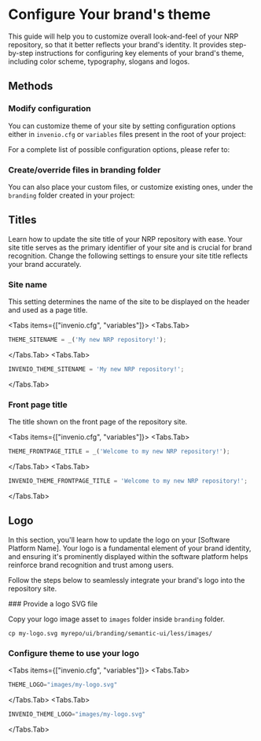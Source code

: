 
# Configure Your brand's theme

This guide will help you to customize overall look-and-feel of your NRP repository, so that it better reflects your brand's identity.
It provides step-by-step instructions for configuring key elements of your brand's theme, including color scheme, typography, slogans and logos.

## Methods

### Modify configuration

You can customize theme of your site by setting configuration options either in `invenio.cfg` or `variables` files present in the root of your project:

<FileTree>
  <FileTree.Folder name="myrepo" defaultOpen>
    <FileTree.Folder name="..." />
    <FileTree.File name="..." />
    <FileTree.File name="invenio.cfg" active={true} />
    <FileTree.File name="variables" active={true} />
  </FileTree.Folder>
</FileTree>

For a complete list of possible configuration options, please refer to:

<Cards>
  <Card title="Invenio Theme configuration options reference" href="https://invenio-theme.readthedocs.io/en/latest/configuration.html" />
</Cards>

### Create/override files in branding folder

You can also place your custom files, or customize existing ones, under the `branding` folder created in your project:

<FileTree>
  <FileTree.Folder name="myrepo" defaultOpen>
    <FileTree.Folder name="ui" defaultOpen>
        <FileTree.Folder name="branding">
            <FileTree.Folder name="semantic-ui" />
            <FileTree.Folder name="templates" />
            <FileTree.File name="__init__.py" />
            <FileTree.File name="webpack.py" />
        </FileTree.Folder>
    </FileTree.Folder>
  </FileTree.Folder>
</FileTree>


## Titles

Learn how to update the site title of your NRP repository with ease. Your site title serves as the primary identifier of your site and is crucial for brand recognition. Change the following settings to ensure your site title reflects your brand accurately.

### Site name

This setting determines the name of the site to be displayed on the header and used as a page title.

<Tabs items={["invenio.cfg", "variables"]}>
  <Tabs.Tab>
```python copy
THEME_SITENAME = _('My new NRP repository!');
```
  </Tabs.Tab>
   <Tabs.Tab>
```python copy
INVENIO_THEME_SITENAME = 'My new NRP repository!';
```
  </Tabs.Tab>
</Tabs>

### Front page title

The title shown on the front page of the repository site.


<Tabs items={["invenio.cfg", "variables"]}>
  <Tabs.Tab>
```python copy
THEME_FRONTPAGE_TITLE = _('Welcome to my new NRP repository!');
```
  </Tabs.Tab>
   <Tabs.Tab>
```python copy
INVENIO_THEME_FRONTPAGE_TITLE = 'Welcome to my new NRP repository!';
```
  </Tabs.Tab>
</Tabs>


## Logo

In this section, you'll learn how to update the logo on your [Software Platform Name]. Your logo is a fundamental element of your brand identity, and ensuring it's prominently displayed within the software platform helps reinforce brand recognition and trust among users.

Follow the steps below to seamlessly integrate your brand's logo into the repository site.

<Steps>
### Provide a logo SVG file

Copy your logo image asset to `images` folder inside `branding` folder.

```shell copy
cp my-logo.svg myrepo/ui/branding/semantic-ui/less/images/
```

### Configure theme to use your logo


<Tabs items={["invenio.cfg", "variables"]}>
  <Tabs.Tab>
```python copy
THEME_LOGO="images/my-logo.svg"
```
  </Tabs.Tab>
   <Tabs.Tab>
```python copy
INVENIO_THEME_LOGO="images/my-logo.svg"
```
  </Tabs.Tab>
</Tabs>


</Steps>

 